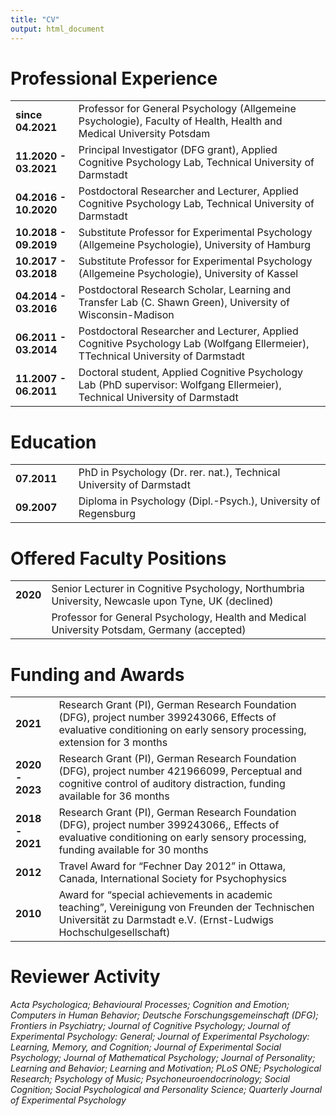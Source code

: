 ```yaml
---
title: "CV"
output: html_document
---
```



# **Professional Experience**

<table>
<col style="width:20%">
<col style="width:80%">
<tr>
  <td> **since 04.2021**</td>
  <td>Professor for General Psychology (Allgemeine Psychologie), Faculty of Health, Health and Medical University Potsdam</td>
</tr>
<tr>
  <td>**11.2020 - 03.2021**</td>
  <td>Principal Investigator (DFG grant), Applied Cognitive Psychology Lab, Technical University of Darmstadt</td>
</tr>
<tr>
  <td>**04.2016 - 10.2020**</td>
  <td>Postdoctoral Researcher and Lecturer, Applied Cognitive Psychology Lab, Technical University of Darmstadt</td>
</tr>
<tr>
  <td>**10.2018 - 09.2019**</td>
  <td>Substitute Professor for Experimental Psychology (Allgemeine Psychologie), University of Hamburg</td>
</tr>
<tr>
  <td>**10.2017 - 03.2018**</td>
  <td>Substitute Professor for Experimental Psychology (Allgemeine Psychologie), University of Kassel</td>
</tr>
<tr>
  <td>**04.2014 - 03.2016**</td>
  <td>Postdoctoral Research Scholar, Learning and Transfer Lab (C. Shawn Green), University of Wisconsin-Madison</td>
</tr>
<tr>
  <td>**06.2011 - 03.2014**</td>
  <td>Postdoctoral Researcher and Lecturer, Applied Cognitive Psychology Lab (Wolfgang Ellermeier), TTechnical University of Darmstadt</td>
</tr>
<tr>
  <td>**11.2007 - 06.2011**</td>
  <td>Doctoral student, Applied Cognitive Psychology Lab (PhD supervisor: Wolfgang Ellermeier), Technical University of Darmstadt</td>
</tr>
</table>

# **Education**

<table>
<col style="width:20%">
<col style="width:80%">
<tr>
  <td>**07.2011**</td>
  <td>PhD in Psychology (Dr. rer. nat.), Technical University of Darmstadt</td>
</tr>
<tr>
  <td>**09.2007**</td>
  <td>Diploma in Psychology (Dipl.-Psych.), University of Regensburg</td>
</tr>
</table>

# **Offered Faculty Positions**

<table>
<col style="width:10%">
<col style="width:90%">
<tr>
  <td>**2020**</td>
  <td>Senior Lecturer in Cognitive Psychology, Northumbria University, Newcasle upon Tyne, UK (declined)</td>
</tr>
<tr>
  <td></td>
  <td>Professor for General Psychology, Health and Medical University Potsdam, Germany (accepted)</td>
</tr>
</table>

# **Funding and Awards**

<table>
<tr>
  <td>**2021**</td>
  <td>Research Grant (PI), German Research Foundation (DFG), project number 399243066, Effects of evaluative conditioning on early sensory processing, extension for 3 months</td>
</tr>
<tr>
  <td>**2020 - 2023**</td>
  <td>Research Grant (PI), German Research Foundation (DFG), project number 421966099, Perceptual and cognitive control of auditory distraction, funding available for 36 months</td>
</tr>
<tr>
  <td>**2018 - 2021**</td>
  <td>Research Grant (PI), German Research Foundation (DFG), project number 399243066,, Effects of evaluative conditioning on early sensory processing, funding available for 30 months</td>
</tr>
<tr>
  <td>**2012**</td>
  <td>Travel Award for “Fechner Day 2012” in Ottawa, Canada, International Society for Psychophysics</td>
</tr>
<tr>
  <td>**2010**</td>
  <td>Award for “special achievements in academic teaching”, Vereinigung von Freunden der Technischen Universität zu Darmstadt e.V. (Ernst-Ludwigs Hochschulgesellschaft)</td>
</tr>
</table>


# **Reviewer Activity**

*Acta Psychologica; Behavioural Processes; Cognition and Emotion; Computers in Human Behavior; Deutsche Forschungsgemeinschaft (DFG);
Frontiers in Psychiatry; Journal of Cognitive Psychology; Journal of Experimental Psychology: General; Journal of Experimental Psychology: Learning, Memory, and Cognition; Journal of Experimental Social Psychology; Journal of Mathematical Psychology; Journal of Personality;
Learning and Behavior; Learning and Motivation; PLoS ONE; Psychological Research; Psychology of Music; Psychoneuroendocrinology; Social Cognition; Social Psychological and Personality Science; Quarterly Journal of Experimental Psychology*
